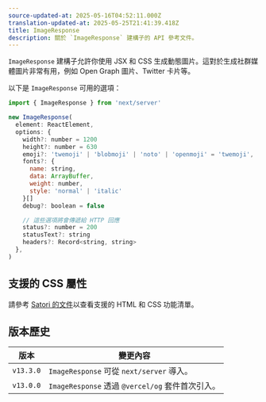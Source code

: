 ```yaml
---
source-updated-at: 2025-05-16T04:52:11.000Z
translation-updated-at: 2025-05-25T21:41:39.418Z
title: ImageResponse
description: 關於 `ImageResponse` 建構子的 API 參考文件。
---
```


`ImageResponse` 建構子允許你使用 JSX 和 CSS 生成動態圖片。這對於生成社群媒體圖片非常有用，例如 Open Graph 圖片、Twitter 卡片等。

以下是 `ImageResponse` 可用的選項：

```jsx
import { ImageResponse } from 'next/server'

new ImageResponse(
  element: ReactElement,
  options: {
    width?: number = 1200
    height?: number = 630
    emoji?: 'twemoji' | 'blobmoji' | 'noto' | 'openmoji' = 'twemoji',
    fonts?: {
      name: string,
      data: ArrayBuffer,
      weight: number,
      style: 'normal' | 'italic'
    }[]
    debug?: boolean = false

    // 這些選項將會傳遞給 HTTP 回應
    status?: number = 200
    statusText?: string
    headers?: Record<string, string>
  },
)
```

## 支援的 CSS 屬性

請參考 [Satori 的文件](https://github.com/vercel/satori#css)以查看支援的 HTML 和 CSS 功能清單。

## 版本歷史

| 版本       | 變更內容                                               |
| ---------- | ------------------------------------------------------ |
| `v13.3.0` | `ImageResponse` 可從 `next/server` 導入。              |
| `v13.0.0` | `ImageResponse` 透過 `@vercel/og` 套件首次引入。      |
